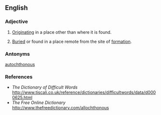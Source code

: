 ==English==

===Adjective===
{{en-adj|-}}

# [[Originating]] in a place other than where it is found.
# {{geology}} [[buried|Buried]] or found in a place remote from the site of [[formation]].

===Antonyms===
[[autochthonous]]

===References===
* ''The Dictionary of Difficult Words'' [[http://www.tiscali.co.uk/reference/dictionaries/difficultwords/data/d0000625.html]]
* ''The Free Online Dictionary'' [[http://www.thefreedictionary.com/allochthonous]]